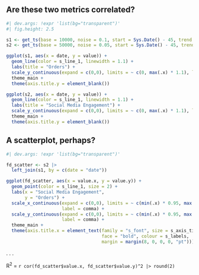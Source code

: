 ## Are these two metrics correlated?

```r
#| dev.args: !expr 'list(bg="transparent")'
#| fig.height: 2.5

s1 <- get_ts(base = 10000, noise = 0.1, start = Sys.Date() - 45, trend = 0.5)
s2 <- get_ts(base = 50000, noise = 0.05, start = Sys.Date() - 45, trend = 0.9)

ggplot(s1, aes(x = date, y = value)) +
  geom_line(color = s_line_1, linewidth = 1.1) +
  labs(title = "Orders") +
  scale_y_continuous(expand = c(0,0), limits = ~ c(0, max(.x) * 1.1), label = comma) +
  theme_main +
  theme(axis.title.y = element_blank())

ggplot(s2, aes(x = date, y = value)) +
  geom_line(color = s_line_1, linewidth = 1.1) +
  labs(title = "Social Media Engagement") +
  scale_y_continuous(expand = c(0,0), limits = ~ c(0, max(.x) * 1.1), label = comma) +
  theme_main +
  theme(axis.title.y = element_blank())
```

## A scatterplot, perhaps?

```r
#| dev.args: !expr 'list(bg="transparent")'

fd_scatter <- s2 |> 
  left_join(s1, by = c(date = "date"))

ggplot(fd_scatter, aes(x = value.x, y = value.y)) +
  geom_point(color = s_line_1, size = 2) +
  labs(x = "Social Media Engagement",
       y = "Orders") +
  scale_x_continuous(expand = c(0,0), limits = ~ c(min(.x) * 0.95, max(.x) * 1.05), 
                     label = comma) +
  scale_y_continuous(expand = c(0,0), limits = ~ c(min(.x) * 0.95, max(.x) * 1.05), 
                     label = comma) +
  theme_main +
  theme(axis.title.x = element_text(family = "s_font", size = s_axis_title_size, 
                                    face = "bold", colour = s_labels, 
                                    margin = margin(8, 0, 0, 0, "pt")))

```

. . .

:::{.absolute top=185 left=170}

R^2^ = `r cor(fd_scatter$value.x, fd_scatter$value.y)^2 |> round(2)`

:::

